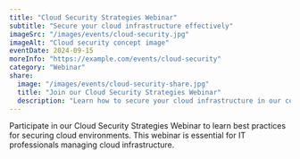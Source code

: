 ```yaml
---
title: "Cloud Security Strategies Webinar"
subtitle: "Secure your cloud infrastructure effectively"
imageSrc: "/images/events/cloud-security.jpg"
imageAlt: "Cloud security concept image"
eventDate: 2024-09-15
moreInfo: "https://example.com/events/cloud-security"
category: "Webinar"
share:
  image: "/images/events/cloud-security-share.jpg"
  title: "Join our Cloud Security Strategies Webinar"
  description: "Learn how to secure your cloud infrastructure in our comprehensive webinar."
---
```


Participate in our Cloud Security Strategies Webinar to learn best practices for securing cloud environments. This webinar is essential for IT professionals managing cloud infrastructure.
